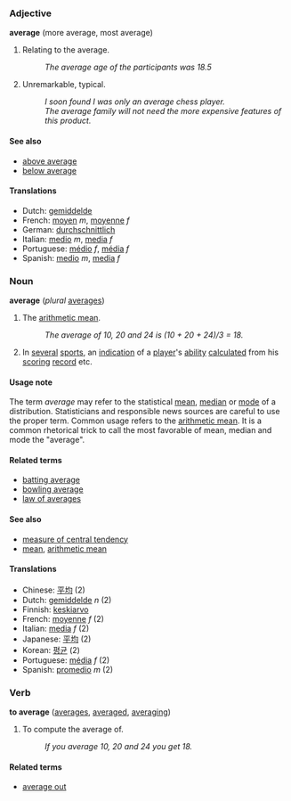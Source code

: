 ===Adjective===
'''average''' (more average, most average)

# Relating to the average.
#: ''The average age of the participants was 18.5''
# Unremarkable, typical.
#: ''I soon found I was only an average chess player.''
#: ''The average family will not need the more expensive features of this product.''

====See also====
*[[above average]]
*[[below average]]

====Translations====
*Dutch: [[gemiddelde]]
*French: [[moyen]] ''m'', [[moyenne]] ''f''
*German: [[durchschnittlich]]
*Italian: [[medio]] ''m'', [[media]] ''f''
*Portuguese: [[médio]] ''f'', [[média]] ''f''
*Spanish: [[medio]] ''m'', [[media]] ''f''

===Noun===
'''average''' (''plural'' [[averages]])

#The [[arithmetic mean]].
#: ''The average of 10, 20 and 24 is (10 + 20 + 24)/3 = 18.''
#In [[several]] [[sport]]s, an [[indication]] of a [[player]]'s [[ability]] [[calculate]]d from his [[score|scoring]] [[record]] etc.

====Usage note====

The term ''average'' may refer to the statistical [[mean]], [[median]] or [[mode]] of a distribution.  Statisticians and responsible news sources are careful to use the proper term.  Common usage refers to the [[arithmetic mean]].  It is a common rhetorical trick to call the most favorable of mean, median and mode the "average".

====Related terms====

*[[batting average]]
*[[bowling average]]
*[[law of averages]]

====See also====
* [[measure of central tendency]]
* [[mean]], [[arithmetic mean]]



====Translations====
*Chinese: [[平均]] (2)
*Dutch: [[gemiddelde]] ''n'' (2)
*Finnish: [[keskiarvo]]
*French: [[moyenne]] ''f'' (2)
*Italian: [[media]] ''f'' (2)
*Japanese: [[平均]] (2)
*Korean: [[평균]] (2)
*Portuguese: [[média]] ''f'' (2)
*Spanish: [[promedio]] ''m'' (2)

===Verb===
'''to average''' ([[averages]], [[averaged]], [[averaging]])

# To compute the average of.
#: ''If you average 10, 20 and 24 you get 18.''

====Related terms====

*[[average out]]